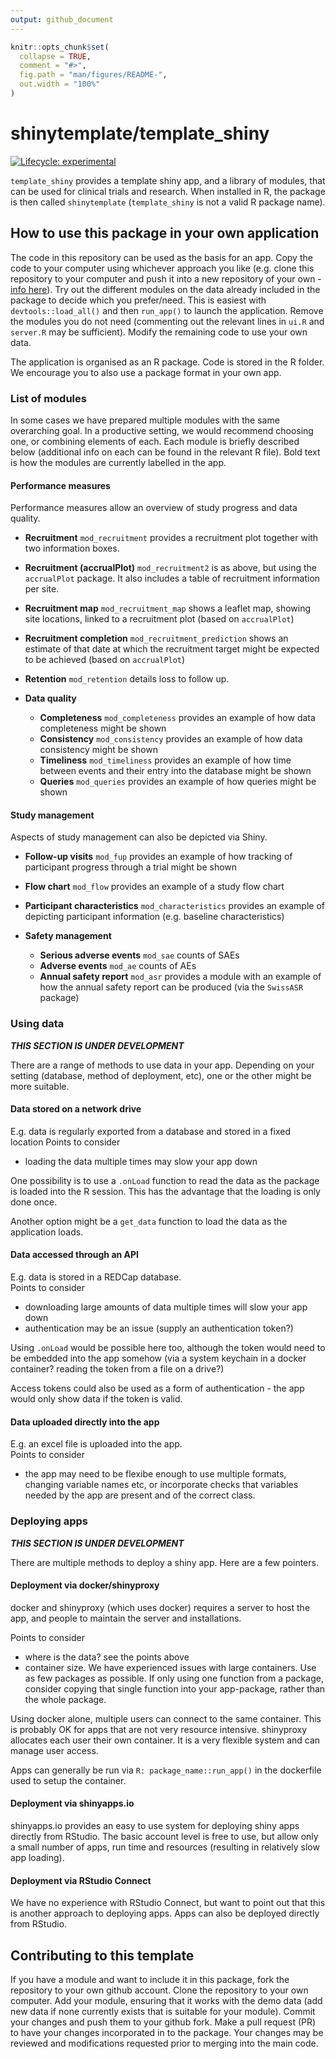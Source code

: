 ```yaml
---
output: github_document
---
```


<!-- README.md is generated from README.Rmd. Please edit that file -->

```r
knitr::opts_chunk$set(
  collapse = TRUE,
  comment = "#>",
  fig.path = "man/figures/README-",
  out.width = "100%"
)
```

# shinytemplate/template_shiny

<!-- badges: start -->

[![Lifecycle: experimental](https://img.shields.io/badge/lifecycle-experimental-orange.svg)](https://lifecycle.r-lib.org/articles/stages.html#experimental)

<!-- badges: end -->

`template_shiny` provides a template shiny app, and a library of modules, that can be used for clinical trials and research. When installed in R, the package is then called `shinytemplate` (`template_shiny` is not a valid R package name).

## How to use this package in your own application

The code in this repository can be used as the basis for an app. Copy the code to your computer using whichever approach you like (e.g. clone this repository to your computer and push it into a new repository of your own - [info here](https://zhannina.github.io/Git-create-from-existing/)). Try out the different modules on the data already included in the package to decide which you prefer/need. This is easiest with `devtools::load_all()` and then `run_app()` to launch the application. Remove the modules you do not need (commenting out the relevant lines in `ui.R` and `server.R` may be sufficient). Modify the remaining code to use your own data.

The application is organised as an R package. Code is stored in the R folder. We encourage you to also use a package format in your own app.

### List of modules

In some cases we have prepared multiple modules with the same overarching goal. In a productive setting, we would recommend choosing one, or combining elements of each. Each module is briefly described below (additional info on each can be found in the relevant R file). Bold text is how the modules are currently labelled in the app.

#### Performance measures

Performance measures allow an overview of study progress and data quality.

-   **Recruitment** `mod_recruitment` provides a recruitment plot together with two information boxes.

-   **Recruitment (accrualPlot)** `mod_recruitment2` is as above, but using the `accrualPlot` package. It also includes a table of recruitment information per site.

-   **Recruitment map** `mod_recruitment_map` shows a leaflet map, showing site locations, linked to a recruitment plot (based on `accrualPlot`)

-   **Recruitment completion** `mod_recruitment_prediction` shows an estimate of that date at which the recruitment target might be expected to be achieved (based on `accrualPlot`)

-   **Retention** `mod_retention` details loss to follow up.

-   **Data quality**

    -   **Completeness** `mod_completeness` provides an example of how data completeness might be shown
    -   **Consistency** `mod_consistency` provides an example of how data consistency might be shown
    -   **Timeliness** `mod_timeliness` provides an example of how time between events and their entry into the database might be shown
    -   **Queries** `mod_queries` provides an example of how queries might be shown

#### Study management

Aspects of study management can also be depicted via Shiny.

-   **Follow-up visits** `mod_fup` provides an example of how tracking of participant progress through a trial might be shown

-   **Flow chart** `mod_flow` provides an example of a study flow chart

-   **Participant characteristics** `mod_characteristics` provides an example of depicting participant information (e.g. baseline characteristics)

-   **Safety management**

    -   **Serious adverse events** `mod_sae` counts of SAEs
    -   **Adverse events** `mod_ae` counts of AEs
    -   **Annual safety report** `mod_asr` provides a module with an example of how the annual safety report can be produced (via the `SwissASR` package)

### Using data

***THIS SECTION IS UNDER DEVELOPMENT***

There are a range of methods to use data in your app. Depending on your setting (database, method of deployment, etc), one or the other might be more suitable.

#### Data stored on a network drive

E.g. data is regularly exported from a database and stored in a fixed location Points to consider

-   loading the data multiple times may slow your app down

One possibility is to use a `.onLoad` function to read the data as the package is loaded into the R session. This has the advantage that the loading is only done once.

Another option might be a `get_data` function to load the data as the application loads.

#### Data accessed through an API

E.g. data is stored in a REDCap database.  
Points to consider

-   downloading large amounts of data multiple times will slow your app down
-   authentication may be an issue (supply an authentication token?)

Using `.onLoad` would be possible here too, although the token would need to be embedded into the app somehow (via a system keychain in a docker container? reading the token from a file on a drive?)

Access tokens could also be used as a form of authentication - the app would only show data if the token is valid.

#### Data uploaded directly into the app

E.g. an excel file is uploaded into the app.  
Points to consider

-   the app may need to be flexibe enough to use multiple formats, changing variable names etc, or incorporate checks that variables needed by the app are present and of the correct class.

### Deploying apps

***THIS SECTION IS UNDER DEVELOPMENT***

There are multiple methods to deploy a shiny app. Here are a few pointers.

#### Deployment via docker/shinyproxy

docker and shinyproxy (which uses docker) requires a server to host the app, and people to maintain the server and installations.

Points to consider

-   where is the data? see the points above
-   container size. We have experienced issues with large containers. Use as few packages as possible. If only using one function from a package, consider copying that single function into your app-package, rather than the whole package.

Using docker alone, multiple users can connect to the same container. This is probably OK for apps that are not very resource intensive. shinyproxy allocates each user their own container. It is a very flexible system and can manage user access.

Apps can generally be run via `R: package_name::run_app()` in the dockerfile used to setup the container.

#### Deployment via shinyapps.io

shinyapps.io provides an easy to use system for deploying shiny apps directly from RStudio. The basic account level is free to use, but allow only a small number of apps, run time and resources (resulting in relatively slow app loading).

#### Deployment via RStudio Connect

We have no experience with RStudio Connect, but want to point out that this is another approach to deploying apps. Apps can also be deployed directly from RStudio.

## Contributing to this template

If you have a module and want to include it in this package, fork the repository to your own github account. Clone the repository to your own computer. Add your module, ensuring that it works with the demo data (add new data if none currently exists that is suitable for your module). Commit your changes and push them to your github fork. Make a pull request (PR) to have your changes incorporated in to the package. Your changes may be reviewed and modifications requested prior to merging into the main code.
